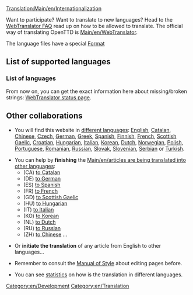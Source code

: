[[Translation:Main/en/Internationalization]]

Want to participate? Want to translate to new languages? Head to the [http://translator.openttd.org/en/faq WebTranslator FAQ] read up on how to be allowed to translate. The official way of translating OpenTTD is [[Main/en/WebTranslator]].

The language files have a special [[Main/en/OpenTTDDevBlackBook/Format of langfiles|Format]]

=='''List of supported languages'''==

==='''List of languages'''===
From now on, you can get the exact information here about missing/broken strings:
[https://translator.openttd.org/project/openttd-trunk WebTranslator status page].

=='''Other collaborations'''==
*You will find this website in [[Category/en/Articles in other languages|different languages]]: [[Main/en/Main Page|English]], [[Main/ca/Pàgina principal|Catalan]], [[Main/zh/首页|Chinese]], [[Main/cs/Hlavní strana|Czech]], [[Main/de/Startseite|German]], [[Main/el/Κύρια πύλη|Greek]], [[Main/es/Página principal|Spanish]], [[Main/fi/Etusivu|Finnish]], [[Main/fr/Accueil|French]], [[Main/gd/Prìomh-Dhuilleag|Scottish Gaelic]], [[Main/hr/Glavna stranica|Croatian]], [[Main/hu/Kezdőlap|Hungarian]], [[Main/it/Pagina principale|Italian]], [[Main/ko/대문|Korean]], [[Main/nl/Hoofdpagina|Dutch]], [[Main/no/Forside|Norwegian]], [[Main/pl/Strona główna|Polish]], [[Main/pt/Página principal|Portuguese]], [[Main/ro/Pagina principală|Romanian]], [[Main/ru/Главная страница|Russian]], [[Main/sk/Hlavná stránka|Slovak]], [[Main/sl/Glavna stran|Slovenian]], [[Main/sr/Glavna strana|Serbian]] or [[Main/tr/Ana sayfa|Turkish]].

*You can help by '''finishing''' the [[Main/en/articles are being translated into other languages]]:
**(CA) [[Category/ca/Articles traduint-se al català|to Catalan]]
**(DE) [[Category/de/Artikel, welche in die deutsche Sprache übersetzt werden|to German]]
**(ES) [[Category/es/Artículos que se están traduciendo al español|to Spanish]]
**(FR) [[Category/fr/À traduire en français|to French]]
**(GD) [[Category/gd/Ag eadar-theangachadh dhan Ghàidhlig|to Scottish Gaelic]]
**(HU) [[Category/hu/Fordításban|to Hungarian]]
**(IT) [[Category/it/Articoli in fase di traduzione|to Italian]]
**(KO) [[Category/ko/한국어로 번역 중인 문서|to Korean]]
**(NL) [[Category/nl/Artikelen die worden vertaald|to Dutch]]
**(RU) [[Category/ru/Статьи, которые в настоящее время переводятся на русский язык/Ru#Category:Статьи в настоящее время переведенные на русский язык|to Russian]]
**(ZH) [[Category/zh/中文文章|to Chinese]] ...

*Or '''initiate the translation''' of any article from English to other languages...

*Remember to consult the [[Main/en/Manual of Style#Non-english pages|Manual of Style]] about editing pages before.

*You can see [[Category/en/Other languages|statistics]] on how is the translation in different languages.

[[Category:en/Development]][[Category:en/Translation]]